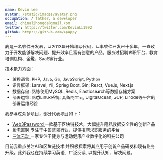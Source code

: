 ```yaml
---
name: Kevin Lee
avatar: /static/images/avatar.png
occupation: A father, a developer
email: chinalihongde@gmail.com
twitter: https://twitter.com/KevinLi1992
github: https://github.com/apuppy
---
```


我是一名软件开发者，从2013年开始编写代码，从事软件开发已十余年，一直致力于开发能够解决问题、提升效率且富有创意的产品。服务过招聘求职平台、教育培训机构、金融、SaaS等行业。

技术能力方面：

- 编程语言: PHP, Java, Go, JavaScript, Python
- 语言框架: Laravel, Yii, Spring Boot, Gin; React, Vue.js, Next.js
- 数据存储: 熟练使用MySQL, Redis, Elasticsearch等数据存储方案
- 部署运维: 熟悉Linux系统; 具备阿里云, DigitalOcean, GCP, Linode等平台的部署运维经验

我参与过众多项目，部分代表项目如下：

- <a href="https://web3password.com/" target="_blank">
    Web3Password
  </a>
  一款基于区块链技术，大幅提升隐私数据安全性的创新产品
- <a href="https://www.yupao.com/" target="_blank">
    鱼泡直聘
  </a>
  专注于中国蓝领行业，提供招聘求职服务的平台
- <a href="https://www.styd.cn/" target="_blank">
    三体云动
  </a>
  一家专注于健身与运动健康产业数字化的科技公司

目前我重点关注AI和区块链技术,并积极探索将其应用于创新产品研发和现有业务升级。此外我也在持续学习英语、广泛阅读, 以提升认知、解决问题。
